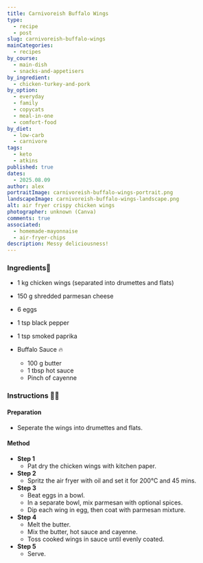 ```yaml
---
title: Carnivoreish Buffalo Wings
type:
  - recipe
  - post
slug: carnivoreish-buffalo-wings
mainCategories:
  - recipes
by_course:
  - main-dish
  - snacks-and-appetisers
by_ingredient:
  - chicken-turkey-and-pork
by_option:
  - everyday
  - family
  - copycats
  - meal-in-one
  - comfort-food
by_diet:
  - low-carb
  - carnivore
tags:
  - keto
  - atkins
published: true
dates:
  - 2025.08.09
author: alex
portraitImage: carnivoreish-buffalo-wings-portrait.png
landscapeImage: carnivoreish-buffalo-wings-landscape.png
alt: air fryer crispy chicken wings
photographer: unknown (Canva)
comments: true
associated:
  - homemade-mayonnaise
  - air-fryer-chips
description: Messy deliciousness!
---
```


<Ingredients>

### Ingredients🧂

- 1 kg chicken wings (separated into drumettes and flats)
- 150 g shredded parmesan cheese
- 6 eggs
- 1 tsp black pepper
- 1 tsp smoked paprika

- Buffalo Sauce 🔥
  - 100 g butter
  - 1 tbsp hot sauce
  - Pinch of cayenne

</Ingredients>

<Instructions>

### Instructions 👨‍🍳

#### Preparation

- Seperate the wings into drumettes and flats.

#### Method

- **Step 1**
  - Pat dry the chicken wings with kitchen paper.
- **Step 2**
  - Spritz the air fryer with oil and set it for 200°C and 45 mins.
- **Step 3**
  - Beat eggs in a bowl.
  - In a separate bowl, mix parmesan with optional spices.
  - Dip each wing in egg, then coat with parmesan mixture.
- **Step 4**
  - Melt the butter.
  - Mix the butter, hot sauce and cayenne.
  - Toss cooked wings in sauce until evenly coated.
- **Step 5**
  - Serve.

</Instructions>
